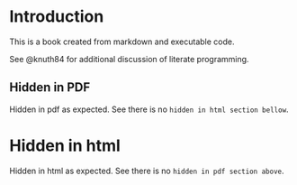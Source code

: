 # Introduction

This is a book created from markdown and executable code.

See @knuth84 for additional discussion of literate programming.

::: {.content-hidden unless-format="html"}


# Hidden in PDF {.unnumbered .unlisted}

 Hidden in pdf as expected.
 See there is no `hidden in html section bellow`.

:::

::: {.content-hidden unless-format="pdf"}

<!-- Q:  Why is this appearing on PDF? -->
# Hidden in html

 Hidden in html as expected.
See there is no `hidden in pdf section above`.

:::
